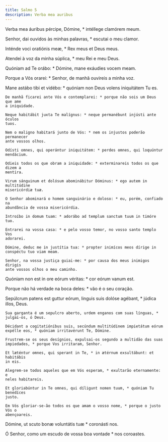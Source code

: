 ```yaml
---
title: Salmo 5
description: Verba mea auribus
---
```


<div class="side-by-side not-content">

Verba mea áuribus pércipe, Dómine, * intéllege clamórem meum.

Senhor, dai ouvidos às minhas palavras, * escutai o meu clamor.

Inténde voci oratiónis meæ, * Rex meus et Deus meus.

Atendei à voz da minha súplica, * meu Rei e meu Deus.

Quóniam ad Te orábo: * Dómine, mane exáudies vocem meam.

Porque a Vós orarei: * Senhor, de manhã ouvireis a minha voz.

  <span>
    Mane astábo tibi et vidébo: * quóniam non Deus volens iniquitátem Tu es.

    De manhã ficarei ante Vós e contemplarei: * porque não sois um Deus que ame
    a iniquidade.

    Neque habitábit juxta Te malígnus: * neque permanébunt injústi ante óculos
    tuos.

    Nem o maligno habitará junto de Vós: * nem os injustos poderão permanecer
    ante vossos olhos.

    Odísti omnes, qui operántur iniquitátem: * perdes omnes, qui loquúntur
    mendácium.

    Odieis todos os que obram a iniquidade: * exterminareis todos os que dizem a
    mentira.

    Virum sánguinum et dolósum abominábitur Dóminus: * ego autem in multitúdine
    misericórdiæ tuæ.

    O Senhor abominará o homem sanguinário e doloso: * eu, porém, confiado na
    abundância de vossa misericórdia.

    Introíbo in domum tuam: * adorábo ad templum sanctum tuum in timóre tuo.

    Entrarei na vossa casa: * e pelo vosso temor, no vosso santo templo Vos
    adorarei.

    Dómine, deduc me in justítia tua: * propter inimícos meos dírige in
    conspéctu tuo viam meam.

    Senhor, na vossa justiça guiai-me: * por causa dos meus inimigos dirigis
    ante vossos olhos o meu caminho.
  </span>

Quóniam non est in ore eórum véritas: * cor eórum vanum est.

Porque não há verdade na boca deles: * vão é o seu coração.

  <span>
    Sepúlcrum patens est guttur eórum, linguis suis dolóse agébant, * júdica
    illos, Deus.

    Sua garganta é um sepulcro aberto, urdem enganos com suas línguas, *
    julgai-os, ó Deus.

    Décidant a cogitatiónibus suis, secúndum multitúdinem impietátum eórum
    expélle eos, * quóniam irritavérunt Te, Dómine.

    Frustrem-se os seus desígnios, expulsai-os segundo a multidão das suas
    impiedades, * porque Vos irritaram, Senhor.

    Et læténtur omnes, qui sperant in Te, * in ætérnum exsultábunt: et habitábis
    in eis.

    Alegrem-se todos aqueles que em Vós esperam, * exultarão eternamente: e
    neles habitareis.

    Et gloriabúntur in Te omnes, qui díligunt nomen tuum, * quóniam Tu benedíces
    justo.

    Em Vós gloriar-se-ão todos os que amam o vosso nome, * porque o justo Vós o
    abençoareis.
  </span>

Dómine, ut scuto bonæ voluntátis tuæ * coronásti nos.

Ó Senhor, como um escudo de vossa boa vontade * nos coroastes.

</div>
